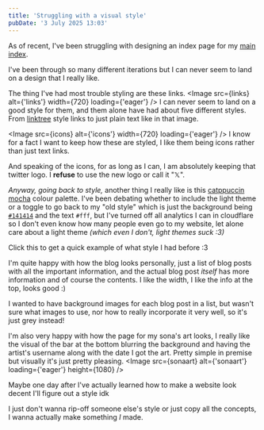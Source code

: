 ```yaml
---
title: 'Struggling with a visual style'
pubDate: '3 July 2025 13:03'
---
```


As of recent, I've been struggling with designing an index page for my [main index](https://invisyarcticfox.uk).

I've been through so many different iterations but I can never seem to land on a design that I really like.

The thing I've had most trouble styling are these links.
<Image src={links} alt={'links'} width={720} loading={'eager'} />
I can never seem to land on a good style for them, and them alone have had about five different styles.
From [linktree](https://linktr.ee) style links to just plain text like in that image.

<Image src={icons} alt={'icons'} width={720} loading={'eager'} />
I know for a fact I want to keep how these are styled, I like them being icons rather than just text links.

And speaking of the icons, for as long as I can, I am absolutely keeping that twitter logo.
I **refuse** to use the new logo or call it "𝕏".

*Anyway, going back to style,* another thing I really like is this [catppuccin mocha](https://catppuccin.com/palette/) colour palette.
I've been debating whether to include the light theme or a toggle to go back to my "old style" which is just the background being [`#141414`](https://www.colorhexa.com/141414) and the text `#fff`, but I've turned off all analytics I can in cloudflare so I don't even know how many people even go to my website, let alone care about a light theme *(which even I don't, light themes suck :3)*

<div class='gap' />

Click this to get a quick example of what style I had before :3
<LightMode />

<div class='gap' />

I'm quite happy with how the blog looks personally, just a list of blog posts with all the important information, and the actual blog post *itself* has more information and of course the contents. I like the width, I like the info at the top, looks good :)

I wanted to have background images for each blog post in a list, but wasn't sure what images to use, nor how to really incorporate it very well, so it's just grey instead!

I'm also very happy with how the page for my sona's art looks, I really like the visual of the bar at the bottom blurring the background and having the artist's username along with the date I got the art. Pretty simple in premise but visually it's just pretty pleasing.
<Image src={sonaart} alt={'sonaart'} loading={'eager'} height={1080} />

Maybe one day after I've actually learned how to make a website look decent I'll figure out a style idk

I just don't wanna rip-off someone else's style or just copy all the concepts, I wanna actually make something *I* made.